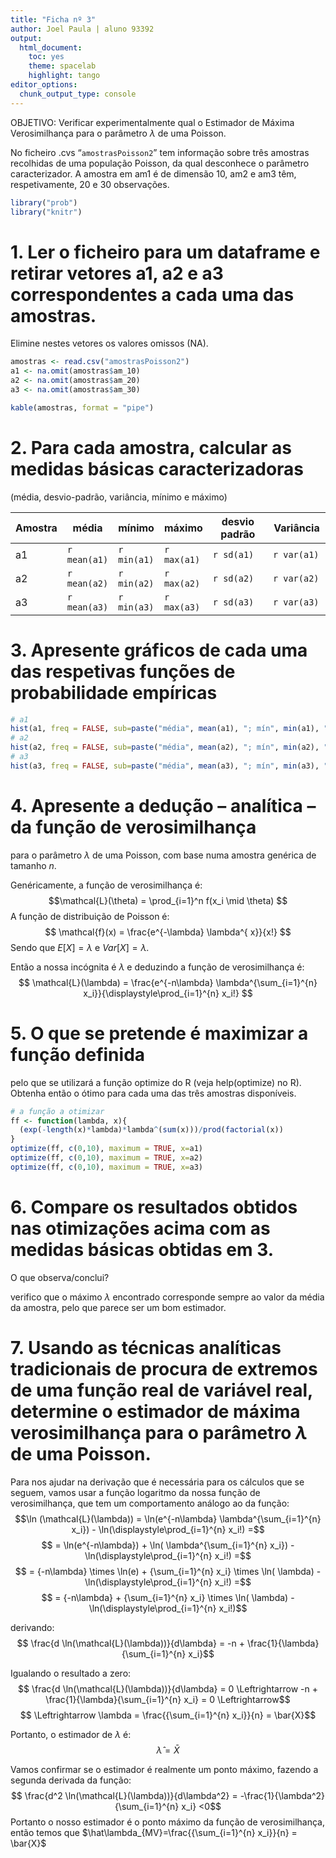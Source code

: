```yaml
---
title: "Ficha nº 3"
author: Joel Paula | aluno 93392
output:
  html_document: 
    toc: yes
    theme: spacelab
    highlight: tango
editor_options: 
  chunk_output_type: console
---
```


OBJETIVO: Verificar experimentalmente qual o Estimador de Máxima Verosimilhança para o parâmetro $\lambda$ de uma Poisson.

No ficheiro .cvs “`amostrasPoisson2`” tem informação sobre três amostras recolhidas de uma população Poisson, da qual desconhece o parâmetro caracterizador. A amostra em am1 é de dimensão 10, am2 e am3 têm, respetivamente, 20 e 30 observações. 

```r
library("prob")
library("knitr")
```

# 1.	Ler o ficheiro para um dataframe e retirar vetores a1, a2 e a3 correspondentes a cada uma das amostras. 
Elimine nestes vetores os valores omissos (NA). 

```r
amostras <- read.csv("amostrasPoisson2")
a1 <- na.omit(amostras$am_10)
a2 <- na.omit(amostras$am_20)
a3 <- na.omit(amostras$am_30)

kable(amostras, format = "pipe")
```

# 2.	Para cada amostra, calcular as medidas básicas caracterizadoras 
(média, desvio-padrão, variância, mínimo e máximo)

| Amostra | média| mínimo | máximo | desvio padrão | Variância |
|---------+------+--------+--------+---------------+-----------|
|    a1   | `r mean(a1)` | `r min(a1)` | `r max(a1)` | `r sd(a1)` | `r var(a1)`|
|    a2   | `r mean(a2)` | `r min(a2)` | `r max(a2)` | `r sd(a2)` | `r var(a2)`|
|    a3   | `r mean(a3)` | `r min(a3)` | `r max(a3)` | `r sd(a3)` | `r var(a3)`|

# 3.	Apresente gráficos de cada uma das respetivas funções de probabilidade empíricas
```r
# a1
hist(a1, freq = FALSE, sub=paste("média", mean(a1), "; mín", min(a1), "; máx", max(a1), "; dp",sd(a1), "; var", var(a1)))
# a2
hist(a2, freq = FALSE, sub=paste("média", mean(a2), "; mín", min(a2), "; máx", max(a2), "; dp",sd(a2), "; var", var(a2)))
# a3
hist(a3, freq = FALSE, sub=paste("média", mean(a3), "; mín", min(a3), "; máx", max(a3), "; dp",sd(a3), "; var", var(a3)))

```

# 4. Apresente a dedução – analítica – da função de verosimilhança 
para o parâmetro $λ$ de uma Poisson, com base numa amostra genérica de tamanho $n$.

Genéricamente, a função de verosimilhança é:
$$\mathcal{L}(\theta) = \prod_{i=1}^n f(x_i \mid \theta) $$
A função de distribuição de Poisson é:
$$ \mathcal{f}(x) = \frac{e^{-\lambda} \lambda^{ x}}{x!} $$
Sendo que $E[X] = \lambda$ e $Var[X] = \lambda$.

Então a nossa incógnita é $\lambda$ e deduzindo a função de verosimilhança é:
$$ \mathcal{L}(\lambda) = \frac{e^{-n\lambda} \lambda^{\sum_{i=1}^{n} x_i}}{\displaystyle\prod_{i=1}^{n} x_i!} $$

# 5.	O que se pretende é maximizar a função definida
pelo que se utilizará a função optimize do R (veja help(optimize) no R). 
Obtenha então o ótimo para cada uma das três amostras disponíveis. 
```r
# a função a otimizar
ff <- function(lambda, x){
  (exp(-length(x)*lambda)*lambda^(sum(x)))/prod(factorial(x))
}
optimize(ff, c(0,10), maximum = TRUE, x=a1)
optimize(ff, c(0,10), maximum = TRUE, x=a2)
optimize(ff, c(0,10), maximum = TRUE, x=a3)

```


# 6.	Compare os resultados obtidos nas otimizações acima com as medidas básicas obtidas em 3. 
O que observa/conclui?

verifico que o máximo $\lambda$ encontrado corresponde sempre ao valor da média da amostra, pelo que parece ser um bom estimador.

# 7.	Usando as técnicas analíticas tradicionais de procura de extremos de uma função real de variável real, determine o estimador de máxima verosimilhança para o parâmetro $\lambda$ de uma Poisson. 

Para nos ajudar na derivação que é necessária para os cálculos que se seguem, vamos usar a função logaritmo da nossa função de verosimilhança, que tem um comportamento análogo ao da função:
$$\ln (\mathcal{L}(\lambda)) = \ln(e^{-n\lambda} \lambda^{\sum_{i=1}^{n} x_i}) - \ln(\displaystyle\prod_{i=1}^{n} x_i!) =$$
$$ = \ln(e^{-n\lambda}) + \ln( \lambda^{\sum_{i=1}^{n} x_i}) - \ln(\displaystyle\prod_{i=1}^{n} x_i!) =$$
$$ = {-n\lambda} \times \ln(e) + {\sum_{i=1}^{n} x_i} \times \ln( \lambda) - \ln(\displaystyle\prod_{i=1}^{n} x_i!) =$$
$$ = {-n\lambda} + {\sum_{i=1}^{n} x_i} \times \ln( \lambda) - \ln(\displaystyle\prod_{i=1}^{n} x_i!)$$

derivando:
$$ \frac{d \ln(\mathcal{L}(\lambda))}{d\lambda} = -n + \frac{1}{\lambda}{\sum_{i=1}^{n} x_i}$$

Igualando o resultado a zero:
$$ \frac{d \ln(\mathcal{L}(\lambda))}{d\lambda} = 0 \Leftrightarrow -n + \frac{1}{\lambda}{\sum_{i=1}^{n} x_i} = 0 \Leftrightarrow$$
$$ \Leftrightarrow \lambda = \frac{{\sum_{i=1}^{n} x_i}}{n} = \bar{X}$$

Portanto, o estimador de $\lambda$ é:
$$ \hat\lambda = \bar{X}$$

Vamos confirmar se o estimador é realmente um ponto máximo, fazendo a segunda derivada da função:
$$ \frac{d^2 \ln(\mathcal{L}(\lambda))}{d\lambda^2} = -\frac{1}{\lambda^2}{\sum_{i=1}^{n} x_i} <0$$
Portanto o nosso estimador é o ponto máximo da função de verosimilhança, então temos que $\hat\lambda_{MV}=\frac{{\sum_{i=1}^{n} x_i}}{n} = \bar{X}$